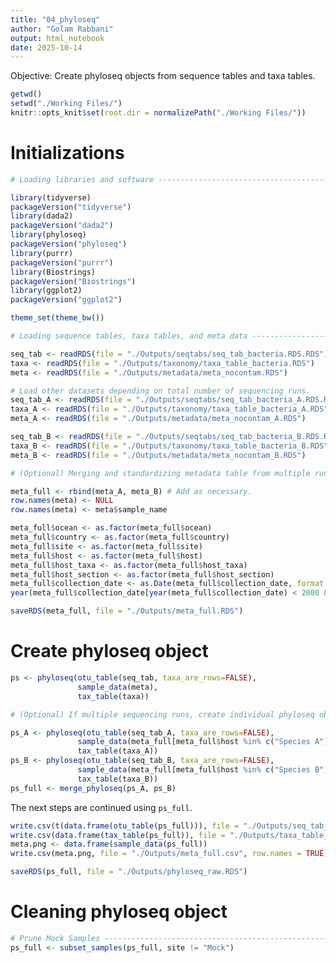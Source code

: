 ```yaml
---
title: "04_phyloseq"
author: "Golam Rabbani"
output: html_notebook
date: 2025-10-14
---
```


Objective: Create phyloseq objects from sequence tables and taxa tables.

```r
getwd()
setwd("./Working Files/")
knitr::opts_knit$set(root.dir = normalizePath("./Working Files/"))
```

# Initializations

```r
# Loading libraries and software -----------------------------------------------

library(tidyverse)
packageVersion("tidyverse")
library(dada2)
packageVersion("dada2")
library(phyloseq)
packageVersion("phyloseq")
library(purrr)
packageVersion("purrr")
library(Biostrings)
packageVersion("Biostrings")
library(ggplot2)
packageVersion("ggplot2")

theme_set(theme_bw())
```

```r
# Loading sequence tables, taxa tables, and meta data --------------------------

seq_tab <- readRDS(file = "./Outputs/seqtabs/seq_tab_bacteria.RDS.RDS")
taxa <- readRDS(file = "./Outputs/taxonomy/taxa_table_bacteria.RDS")
meta <- readRDS(file = "./Outputs/metadata/meta_nocontam.RDS")

# Load other datasets depending on total number of sequencing runs.
seq_tab_A <- readRDS(file = "./Outputs/seqtabs/seq_tab_bacteria_A.RDS.RDS")
taxa_A <- readRDS(file = "./Outputs/taxonomy/taxa_table_bacteria_A.RDS")
meta_A <- readRDS(file = "./Outputs/metadata/meta_nocontam_A.RDS")

seq_tab_B <- readRDS(file = "./Outputs/seqtabs/seq_tab_bacteria_B.RDS.RDS")
taxa_B <- readRDS(file = "./Outputs/taxonomy/taxa_table_bacteria_B.RDS")
meta_B <- readRDS(file = "./Outputs/metadata/meta_nocontam_B.RDS")
```

```r
# (Optional) Merging and standardizing metadata table from multiple runs

meta_full <- rbind(meta_A, meta_B) # Add as necessary.
row.names(meta) <- NULL
row.names(meta) <- meta$sample_name

meta_full$ocean <- as.factor(meta_full$ocean)
meta_full$country <- as.factor(meta_full$country)
meta_full$site <- as.factor(meta_full$site)
meta_full$host <- as.factor(meta_full$host)
meta_full$host_taxa <- as.factor(meta_full$host_taxa)
meta_full$host_section <- as.factor(meta_full$host_section)
meta_full$collection_date <- as.Date(meta_full$collection_date, format = "%d / %m / %Y")
year(meta_full$collection_date[year(meta_full$collection_date) < 2000 & !is.na(meta_full$collection_date)]) <- 2000 + year(meta_full$collection_date[year(meta_full$collection_date) < 2000 & !is.na(meta_full$collection_date)])

saveRDS(meta_full, file = "./Outputs/meta_full.RDS")
```

# Create phyloseq object

```r
ps <- phyloseq(otu_table(seq_tab, taxa_are_rows=FALSE),
               sample_data(meta),
               tax_table(taxa))

# (Optional) If multiple sequencing runs, create individual phyloseq objects for specific taxa and then merge. Use standardized metadata.

ps_A <- phyloseq(otu_table(seq_tab_A, taxa_are_rows=FALSE),
               sample_data(meta_full[meta_full$host %in% c("Species A"),]),
               tax_table(taxa_A))
ps_B <- phyloseq(otu_table(seq_tab_B, taxa_are_rows=FALSE),
               sample_data(meta_full[meta_full$host %in% c("Species B"),]),
               tax_table(taxa_B))
ps_full <- merge_phyloseq(ps_A, ps_B)
```

The next steps are continued using `ps_full`.

```r
write.csv(t(data.frame(otu_table(ps_full))), file = "./Outputs/seq_tab_full.csv", row.names = TRUE)
write.csv(data.frame(tax_table(ps_full)), file = "./Outputs/taxa_table_full.csv", row.names = TRUE)
meta.png <- data.frame(sample_data(ps_full))
write.csv(meta.png, file = "./Outputs/meta_full.csv", row.names = TRUE)

saveRDS(ps_full, file = "./Outputs/phyloseq_raw.RDS")
```

# Cleaning phyloseq object

```r
# Prune Mock Samples -----------------------------------------------------------
ps_full <- subset_samples(ps_full, site != "Mock")


```




